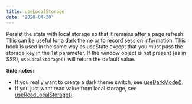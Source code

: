 ```yaml
---
title: useLocalStorage
date: '2020-04-20'
---
```


Persist the state with local storage so that it remains after a page refresh. This can be useful for a dark theme or to record session information.
This hook is used in the same way as useState except that you must pass the storage key in the 1st parameter.
If the window object is not present (as in SSR), `useLocalStorage()` will return the default value.

**Side notes:**

- If you really want to create a dark theme switch, see [useDarkMode()](/react-hook/use-dark-mode).
- If you just want read value from local storage, see [useReadLocalStorage()](/react-hook/use-read-local-storage).
